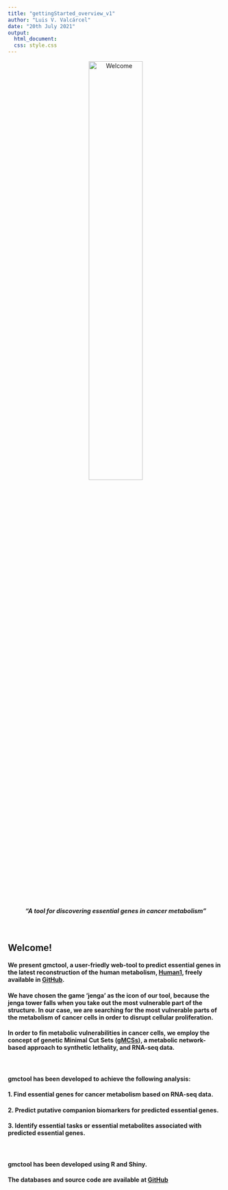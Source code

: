 ```yaml
---
title: "gettingStarted_overview_v1"
author: "Luis V. Valcárcel"
date: "20th July 2021"
output:
  html_document:
  css: style.css
---
```


<p style="text-align:center;"><img src="logo_gmctool.png" alt="Welcome" style="width: 50%"/></p>


<center>

#### *"A tool for discovering essential genes in cancer metabolism"*
</center>


<br>

## Welcome!

#### We present gmctool, a user-friedly web-tool to predict essential genes in the latest reconstruction of the human metabolism, [Human1](https://www.ncbi.nlm.nih.gov/pmc/articles/PMC7331181/), freely available in [GitHub](https://github.com/SysBioChalmers/Human-GEM). 
#### We have chosen the game 'jenga' as the icon of our tool, because the jenga tower falls when you take out the most vulnerable part of the structure. In our case, we are searching for the most vulnerable parts of the metabolism of cancer cells in order to disrupt cellular proliferation. 
#### In order to fin metabolic vulnerabilities in cancer cells, we employ the concept of genetic Minimal Cut Sets ([gMCSs](https://academic.oup.com/bioinformatics/article/35/3/535/5056753)), a metabolic network-based approach to synthetic lethality, and RNA-seq data. 
<br>

#### gmctool has been developed to achieve the following analysis:

#### **1. Find essential genes for cancer metabolism based on RNA-seq data.**

#### **2. Predict putative companion biomarkers for predicted essential genes.** 

#### **3. Identify essential tasks or essential metabolites associated with predicted essential genes.**

<br>

#### gmctool has been developed using R and Shiny. 
#### The databases and source code are available at [GitHub](https://github.com/lvalcarcel/gmctool)


<center>
<br>
<!-- #### **The data is already loaded in the app and ready for analysis** -->
<br>
</center>




